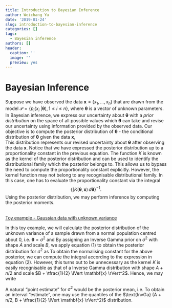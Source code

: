 ```yaml
---
title: Introduction to Bayesian Inference
author: Weichang Yu
date: '2019-01-24'
slug: introduction-to-bayesian-inference
categories: []
tags:
  - Bayesian inference
authors: []
header:
  caption: ''
  image: ''
  preview: yes
---
```


<script type="text/javascript" src="https://cdnjs.cloudflare.com/ajax/libs/mathjax/2.7.1/MathJax.js?config=TeX-AMS-MML_HTMLorMML">
</script>

# Bayesian Inference
Suppose we have observed the data $\mathbf{x} = (x_1, \ldots, x_n)$ that are drawn from the model $\mathcal{P} = \{  p_i(x_i \; | \boldsymbol{\theta}), \, 1 \le i \le n \}$, where $\boldsymbol{\theta}$ is a vector of unknown parameters. In Bayesian inference, we express our uncertainty about $\boldsymbol{\theta}$ with a _prior distribution_ on the space of all possible values which $\boldsymbol{\theta}$ can take and revise our uncertainty using information provided by the observed data. Our objective is to compute the posterior distribution of $\boldsymbol{\theta}$ - the conditional distribution of $\boldsymbol{\theta}$ given the data $\mathbf{x}$,
\begin{align*}
p (\boldsymbol{\theta} | \mathbf{x}) &= \frac{p (\boldsymbol{\theta}, \mathbf{x})}{p(\mathbf{x})}, \\ 
&\propto K (\boldsymbol{\theta}, \mathbf{x}) \;\;\;\; (1).
\end{align*}
<br />
This distribution represents our revised uncertainty about $\boldsymbol{\theta}$ after observing the data $\mathbf{x}$. Notice that we have expressed the
posterior distribution up to a proportionality constant in the previous equation. The function $K$ is known as the kernel of the posterior distribution
and can be used to identify the distributional family which the posterior belongs to. This allows us to bypass the need to compute the proportionality
constant explicitly. However, the kernel function may not belong to any recognisable distributional family. In this case, one has to evaluate the proportionality
constant via the integral
$$
\left \{ \int K (\boldsymbol{\theta}, \mathbf{x}) \, d \boldsymbol{\theta} \right \}^{-1}.
$$
Using the posterior distribution, we may perform inference by computing the posterior moments.

<br />
<u>Toy example - Gaussian data with unknown variance </u>

In this toy example, we will calculate the posterior distribution of the unknown variance of a sample drawn from a normal population centred about $0$,
i.e. $\boldsymbol{\theta} = \sigma^2$ and
\begin{align*}
p_i(x_i \; | \boldsymbol{\theta}) &= p(x_i \; | \boldsymbol{\theta}), \\
&= (2 \pi \sigma^2)^{- \tfrac{1}{2}} \exp \left \{ - \tfrac{x_i^2}{2 \sigma^2} \right \}.
\end{align*}
By assigning an Inverse Gamma prior on $\sigma^2$ with shape $A$ and scale $B$, we apply equation $(1)$ to obtain the posterior distribution for $\sigma^2$ as
\begin{align*}
p(\sigma^2 | \mathbf{x}) &\propto (\sigma^2) ^{ - (A + n/2) - 1}  \exp \left \{ - (B + \tfrac{1}{2} \lVert \mathbf{x} \rVert^2 )/\sigma^2   \right \},\\
&= K(\sigma^2, \mathbf{x}) \;\;\;\; (2).
\end{align*}
To obtain the normalising constant for the above posterior, we can compute the integral according to the expression in equation $(2)$. However, this turns out to be unnecessary as the kernel $K$ is easily
recognisable as that of a Inverse Gamma distribution with shape $A + n/2$ and scale $B + \tfrac{1}{2} \lVert \mathbf{x} \rVert^2$.
Hence, we may write
\begin{equation*}
\sigma^2 \, | \, \mathbf{x} \sim \text{InvGa} (A + n/2, B + \tfrac{1}{2} \lVert \mathbf{x} \rVert^2).
\end{equation*}

A natural "point estimate" for $\sigma^2$ would be the posterior mean, i.e.
\begin{equation*}
\mathbb{E} (\sigma^2 \, | \, \mathbf{x}) = \frac{B + \tfrac{1}{2} \lVert \mathbf{x} \rVert^2}{A + n/2 - 1}.
\end{equation*}
To obtain an interval "estimate", one may use the quantiles of the $\text{InvGa} (A + n/2, B + \tfrac{1}{2} \lVert \mathbf{x} \rVert^2)$
distribution.